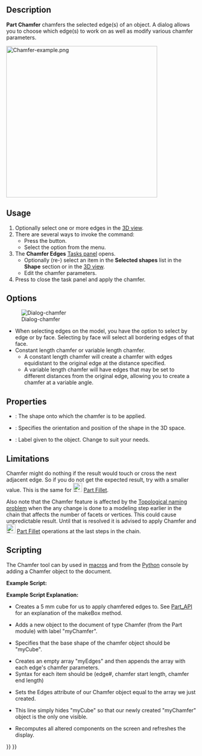 <languages/>
<translate>

<!--T:18-->
{{Docnav
|[[Part_Fillet|Fillet]]
|[[Part_MakeFace|MakeFace]]
|[[Part_Workbench|Part]]
|IconL=Part_Fillet.svg
|IconR=Part_MakeFace.svg
|IconC=Workbench_Part.svg
}}

<!--T:1-->
{{GuiCommand
|Name=Part Chamfer
|MenuLocation=Part → Chamfer...
|Workbenches=[[Part_Workbench|Part]]
|SeeAlso=[[Part_Fillet|Part Fillet]]
}}

==Description== <!--T:25-->

<!--T:2-->
'''Part Chamfer''' chamfers the selected edge(s) of an object. A dialog allows you to choose which edge(s) to work on as well as modify various chamfer parameters.

</translate>
[[Image:Chamfer-example.png|400px]]
<translate>
<!--T:31-->
{{Caption|Plate with chamfered corners}}

==Usage== <!--T:24--> 

<!--T:3-->
# Optionally select one or more edges in the [[3D_view|3D view]].
# There are several ways to invoke the command:
#* Press the {{Button|[[Image:Part_Chamfer.svg|16px]] Chamfer...}} button.
#* Select the {{MenuCommand|Part → Chamfer...}} option from the menu.
# The '''Chamfer Edges''' [[Task_panel|Tasks panel]] opens.
#* Optionally (re-) select an item in the '''Selected shapes''' list in the '''Shape''' section or in the [[3D_view|3D view]].
#* Edit the chamfer parameters.
# Press {{Button|OK}} to close the task panel and apply the chamfer.

==Options== <!--T:26-->

<!--T:4-->
[[Image:Dialog-chamfer.png|Dialog-chamfer]]
* When selecting edges on the model, you have the option to select by edge or by face. Selecting by face will select all bordering edges of that face.
* Constant length chamfer or variable length chamfer.
** A constant length chamfer will create a chamfer with edges equidistant to the original edge at the distance specified.
** A variable length chamfer will have edges that may be set to different distances from the original edge, allowing you to create a chamfer at a variable angle.

==Properties== <!--T:27-->

<!--T:28-->
{{Properties_Title|Base}}

<!--T:7-->
*{{PropertyData|Base}}: The shape onto which the chamfer is to be applied.
*{{PropertyData|Placement}}: Specifies the orientation and position of the shape in the 3D space. 
*{{PropertyData|Label}}: Label given to the object. Change to suit your needs.
{{clear}}

==Limitations== <!--T:29-->

<!--T:22-->
Chamfer might do nothing if the result would touch or cross the next adjacent edge. So if you do not get the expected result, try with a smaller value. This is the same for [[Image:Part_Fillet.svg|24px]] [[Part_Fillet|Part Fillet]].

<!--T:23-->
Also note that the Chamfer feature is affected by the [[Topological_naming_problem|Topological naming problem]] when the any change is done to a modeling step earlier in the chain that affects the number of facets or vertices. This could cause unpredictable result. Until that is resolved it is advised to apply Chamfer and [[Image:Part_Fillet.svg|24px]] [[Part_Fillet|Part Fillet]] operations at the last steps in the chain.

==Scripting== <!--T:30-->

<!--T:8-->
The Chamfer tool can by used in [[Macros|macros]] and from the [[Python|Python]] console by adding a Chamfer object to the document.

<!--T:9-->
'''Example Script:'''

</translate>
{{Code|code=
import Part
cube = FreeCAD.ActiveDocument.addObject("Part::Feature", "myCube")
cube.Shape = Part.makeBox(5, 5, 5)
chmfr = FreeCAD.ActiveDocument.addObject("Part::Chamfer", "myChamfer")
chmfr.Base = FreeCAD.ActiveDocument.myCube
myEdges = []
myEdges.append((1, 1.5, 1.25)) # (edge number, chamfer start length, chamfer end length)
myEdges.append((2, 1.5, 1.25))
myEdges.append((3, 1.5, 1.25))
myEdges.append((4, 1.5, 1.25))
myEdges.append((5, 1.5, 1.25))
myEdges.append((6, 1.5, 1.25))
myEdges.append((7, 1.5, 1.25))
myEdges.append((8, 1.5, 1.25))
myEdges.append((9, 1.5, 1.25))
myEdges.append((10, 1.5, 1.25))
myEdges.append((11, 1.5, 1.25))
myEdges.append((12, 1.5, 1.25))
chmfr.Edges = myEdges
FreeCADGui.ActiveDocument.myCube.Visibility = False
FreeCAD.ActiveDocument.recompute()
}}
<translate>

<!--T:10-->
'''Example Script Explanation:'''

</translate>
{{Code|code=
import Part
cube = FreeCAD.ActiveDocument.addObject("Part::Feature", "myCube")
cube.Shape = Part.makeBox(5, 5, 5)
}}
<translate>

<!--T:11-->
*Creates a 5 mm cube for us to apply chamfered edges to. See [[Part_API|Part_API]] for an explanation of the makeBox method.
</translate>

{{Code|code=
chmfr = FreeCAD.ActiveDocument.addObject("Part::Chamfer", "myChamfer")
}}
<translate>

<!--T:12-->
*Adds a new object to the document of type Chamfer (from the Part module) with label "myChamfer".
</translate>

{{Code|code=
chmfr.Base = FreeCAD.ActiveDocument.myCube
}}
<translate>

<!--T:13-->
*Specifies that the base shape of the chamfer object should be "myCube".

</translate>
{{Code|code=
myEdges = []
myEdges.append((1, 1.5, 1.25)) # (edge number, chamfer start length, chamfer end length)
myEdges.append((2, 1.5, 1.25))
myEdges.append((3, 1.5, 1.25))
myEdges.append((4, 1.5, 1.25))
myEdges.append((5, 1.5, 1.25))
myEdges.append((6, 1.5, 1.25))
myEdges.append((7, 1.5, 1.25))
myEdges.append((8, 1.5, 1.25))
myEdges.append((9, 1.5, 1.25))
myEdges.append((10, 1.5, 1.25))
myEdges.append((11, 1.5, 1.25))
myEdges.append((12, 1.5, 1.25))
}}
<translate>

<!--T:14-->
*Creates an empty array "myEdges" and then appends the array with each edge's chamfer parameters.
*Syntax for each item should be (edge#, chamfer start length, chamfer end length)

</translate>
{{Code|code=
chmfr.Edges = myEdges
}}
<translate>
<!--T:15-->
*Sets the Edges attribute of our Chamfer object equal to the array we just created.
</translate>

{{Code|code=
FreeCADGui.ActiveDocument.myCube.Visibility = False
}}
<translate>

<!--T:16-->
*This line simply hides "myCube" so that our newly created "myChamfer" object is the only one visible.

</translate>
{{Code|code=
FreeCAD.ActiveDocument.recompute()
}}
<translate>

<!--T:17-->
*Recomputes all altered components on the screen and refreshes the display.


<!--T:19-->
{{Docnav
|[[Part_Fillet|Fillet]]
|[[Part_MakeFace|MakeFace]]
|[[Part_Workbench|Part]]
|IconL=Part_Fillet.svg
|IconR=Part_MakeFace.svg
|IconC=Workbench_Part.svg
}}

</translate>
{{Part Tools navi{{#translation:}}}}
{{Userdocnavi{{#translation:}}}}